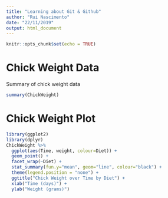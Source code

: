 ```yaml
---
title: "Learning about Git & Github"
author: "Rui Nascimento"
date: "22/11/2019"
output: html_document
---
```


```r
knitr::opts_chunk$set(echo = TRUE)
```

# Chick Weight Data

Summary of chick weight data

```r
summary(ChickWeight)
```

# Chick Weight Plot

```r
library(ggplot2)
library(dplyr)
ChickWeight %>% 
  ggplot(aes(Time, weight, colour=Diet)) +
  geom_point() +
  facet_wrap(~Diet) + 
  stat_summary(fun.y="mean", geom="line", colour="black") +
  theme(legend.position = "none") +
  ggtitle("Chick Weight over Time by Diet") +
  xlab("Time (days)") +
  ylab("Weight (grams)")
```

